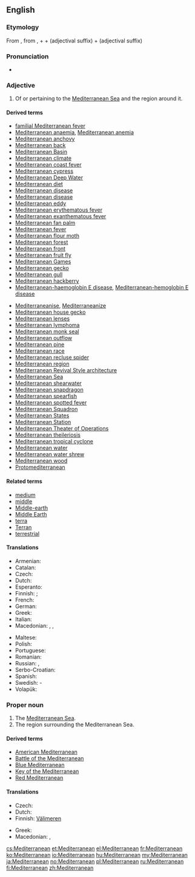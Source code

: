 ==English==

===Etymology===
From {{etyl|la}} {{term|Mediterraneanus|lang=la}}, from {{term|medius||middle|lang=la}}, + {{term|terra||earth, land|lang=la}} + {{term|-anus|lang=la}} (adjectival suffix) + {{term|-eanus|lang=la}} (adjectival suffix)

===Pronunciation===
* {{IPA|/mɛdɨtɚˈeɪniən/|lang=en}}

===Adjective===
{{en-adj}}

# Of or pertaining to the [[Mediterranean Sea]] and the region around it.

====Derived terms====
<!--Terms derived from the ADJECTIVE-->
{{rel-top|terms derived from ''Mediterranean (adjective)''}}
* [[familial Mediterranean fever]]
* [[Mediterranean anaemia]], [[Mediterranean anemia]]
* [[Mediterranean anchovy]]
* [[Mediterranean back]]
* [[Mediterranean Basin]]
* [[Mediterranean climate]]
* [[Mediterranean coast fever]]
* [[Mediterranean cypress]]
* [[Mediterranean Deep Water]]
* [[Mediterranean diet]]
* [[Mediterranean disease]]
* [[Mediterranean disease]]
* [[Mediterranean eddy]]
* [[Mediterranean erythematous fever]]
* [[Mediterranean exanthematous fever]]
* [[Mediterranean fan palm]]
* [[Mediterranean fever]]
* [[Mediterranean flour moth]]
* [[Mediterranean forest]]
* [[Mediterranean front]]
* [[Mediterranean fruit fly]]
* [[Mediterranean Games]]
* [[Mediterranean gecko]]
* [[Mediterranean gull]]
* [[Mediterranean hackberry]]
* [[Mediterranean-haemoglobin E disease]], [[Mediterranean-hemoglobin E disease]]
{{rel-mid}}
* [[Mediterraneanise]], [[Mediterraneanize]]
* [[Mediterranean house gecko]]
* [[Mediterranean lenses]]
* [[Mediterranean lymphoma]]
* [[Mediterranean monk seal]]
* [[Mediterranean outflow]]
* [[Mediterranean pine]]
* [[Mediterranean race]]
* [[Mediterranean recluse spider]]
* [[Mediterranean region]]
* [[Mediterranean Revival Style architecture]]
* [[Mediterranean Sea]]
* [[Mediterranean shearwater]]
* [[Mediterranean snapdragon]]
* [[Mediterranean spearfish]]
* [[Mediterranean spotted fever]]
* [[Mediterranean Squadron]]
* [[Mediterranean States]]
* [[Mediterranean Station]]
* [[Mediterranean Theater of Operations]]<!--"Theater" only; this is a US term-->
* [[Mediterranean theileriosis]]
* [[Mediterranean tropical cyclone]]
* [[Mediterranean water]]
* [[Mediterranean water shrew]]
* [[Mediterranean wood]]
* [[Protomediterranean]]
{{rel-bottom}}

====Related terms====
* [[medium]]
* [[middle]]
* [[Middle-earth]]
* [[Middle Earth]]
* [[terra]]
* [[Terran]]
* [[terrestrial]]

====Translations====
{{trans-top|Of or pertaining to the Mediterranean Sea and the region around it}}
* Armenian: {{t-|hy|միջերկրական|tr=miǰerkrakan}}
* Catalan: {{t-|ca|mediterrani}}
* Czech: {{t-|cs|středozemní}}
* Dutch: {{t+|nl|mediterraan}}
* Esperanto: {{t-|eo|mediteranea}}
* Finnish: {{t-|fi|välimerellinen}}; {{t+|fi|Välimeri|alt=Välimeren}} {{qualifier|genitive of proper noun}}
* French: {{t+|fr|méditerranéen}}
* German: {{t+|de|mediterran}}
* Greek: {{t+|el|μεσογειακός|m|tr=mesogeiakós}}
* Italian: {{t+|it|mediterraneo}}
* Macedonian: {{t-|mk|медитерански|m|tr=mediteránski}}, {{t-|mk|средоземен|m|tr=sredózemen}},  {{t-|mk|средоземноморски|m|tr=sredozemnomórski}}
{{trans-mid}}
* Maltese: {{t-|mt|Mediterran|m|xs=Maltese}}
* Polish: {{t+|pl|śródziemnomorski}}
* Portuguese: {{t-|pt|mediterrânico}}
* Romanian: {{t-|ro|mediteranean|m|n}}
* Russian: {{t+|ru|средиземноморский}}, {{t-|ru|средиземный}}
* Serbo-Croatian: {{t|sh|mediteran|m}}
* Spanish: {{t+|es|mediterráneo}}
* Swedish: {{t-|sv|medelhavs}}-
* Volapük: {{t-|vo|Zänodamelik}}
{{trans-bottom}}

===Proper noun===
{{en-proper noun}}

# The [[Mediterranean Sea]].
# The region surrounding the Mediterranean Sea.

====Derived terms====
<!--Terms derived from the NOUN-->
* [[American Mediterranean]]
* [[w:Battle of the Mediterranean|Battle of the Mediterranean]]
* [[Blue Mediterranean]]
* [[Key of the Mediterranean]]
* [[Red Mediterranean]]

====Translations====
{{trans-see|Mediterranean Sea}}

{{trans-top|region surrounding the Mediterranean Sea}}
* Czech: {{t-|cs|Středomoří|n}}
* Dutch: {{t+|nl|Middellandse Zee|n}}
* Finnish: [[Välimeri#Finnish|Välimeren]] {{t+|fi|alue}}
{{trans-mid}}
* Greek: {{t+|el|Μεσόγειος|f|tr=Mesógeios}}
* Macedonian: {{t-|mk|Медитеран|m|tr=Mediterán}},  {{t-|mk|Средоземје|n|tr=Sredózemje}}
{{trans-bottom}}

[[cs:Mediterranean]]
[[et:Mediterranean]]
[[el:Mediterranean]]
[[fr:Mediterranean]]
[[ko:Mediterranean]]
[[io:Mediterranean]]
[[hu:Mediterranean]]
[[my:Mediterranean]]
[[ja:Mediterranean]]
[[no:Mediterranean]]
[[pl:Mediterranean]]
[[ru:Mediterranean]]
[[fi:Mediterranean]]
[[zh:Mediterranean]]
